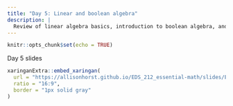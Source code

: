 ```yaml
---
title: "Day 5: Linear and boolean algebra"
description: |
  Review of linear algebra basics, introduction to boolean algebra, and thinking like a computer
---
```


```r
knitr::opts_chunk$set(echo = TRUE)
```

Day 5 slides

```r
xaringanExtra::embed_xaringan(
  url = "https://allisonhorst.github.io/EDS_212_essential-math/slides/EDS_212_day-5-slides.html",
  ratio = "16:9",
  border = "1px solid gray"
)
```
